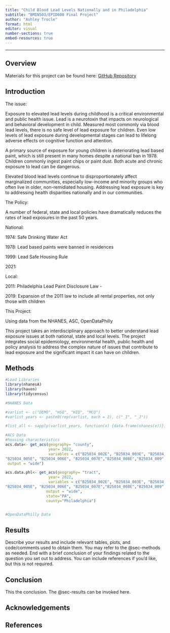 ```yaml
---
title: "Child Blood Lead Levels Nationally and in Philadelphia"
subtitle: "BMIN503/EPID600 Final Project"
author: "Ashley Trocle"
format: html
editor: visual
number-sections: true
embed-resources: true
---
```


------------------------------------------------------------------------

## Overview {#sec-overview}

Materials for this project can be found here: [GitHub Repository](https://github.com/atrocle/BMIN503_Final_Project_Trocle)

## Introduction {#sec-introduction}

The issue:

Exposure to elevated lead levels during childhood is a critical environmental and public health issue. Lead is a neurotoxin that impacts on neurological and behavioral development in child. Measured most commonly via blood lead levels, there is no safe level of lead exposure for children. Even low levels of lead exposure during developmental stages can lead to lifelong adverse effects on cognitive function and attention.

A primary source of exposure for young children is deteriorating lead based paint, which is still present in many homes despite a national ban in 1978. Children commonly ingest paint chips or paint dust. Both acute and chronic exposure to lead can be dangerous.

Elevated blood lead levels continue to disproportionately affect marginalized communities, especially low-income and minority groups who often live in older, non-remidiated housing. Addressing lead exposure is key to addressing health disparities nationally and in our communities.

The Policy:

A number of federal, state and local policies have dramatically reduces the rates of lead exposures in the past 50 years.

National:

1974: Safe Drinking Water Act

1978: Lead based paints were banned in residences

1999: Lead Safe Housing Rule

2021:

Local:

2011: Philadelphia Lead Paint Disclosure Law -

2019: Expansion of the 2011 law to include all rental properties, not only those with children

This Project:

Using data from the NHANES, ASC, OpenDataPhilly

This project takes an interdisciplinary approach to better understand lead exposure issues at both national, state and local levels. The project integrates social epidemiology, environmental health, public health and policy analysis to address the complex nature of issues that contribute to lead exposure and the significant impact it can have on children.

## Methods {#sec-methods}

```r
#Load Libraries
library(nhanesA)
library(haven)
library(tidycensus)

#NHANES Data

#varlist <- c("DEMO", "HSQ", "HIQ", "MCQ") 
#varlist_years <- paste0(rep(varlist, each = 2), c("_I", "_J"))

#list_all <- sapply(varlist_years, function(x) {data.frame(nhanes(x))}) 

#ACS Data
#housing characteristics
acs.data<- get_acs(geography= "county",
                   year= 2022,
                   variables = c("B25034_002E", "B25034_003E", "B25034_004E",
"B25034_005E", "B25034_006E", "B25034_007E","B25034_008E","B25034_009", "B25034_010E","B25034_011E"),
 output = "wide")

acs.data.phl<- get_acs(geography= "tract",
                   year= 2022,
                   variables = c("B25034_002E", "B25034_003E", "B25034_004E",
"B25034_005E", "B25034_006E", "B25034_007E","B25034_008E","B25034_009", "B25034_010E","B25034_011E"),
                  output = "wide",
                  state="PA",
                  county="Philadelphia")


#OpenDataPhilly Data


```

## Results {#sec-results}

Describe your results and include relevant tables, plots, and code/comments used to obtain them. You may refer to the @sec-methods as needed. End with a brief conclusion of your findings related to the question you set out to address. You can include references if you'd like, but this is not required.

## Conclusion

This the conclusion. The @sec-results can be invoked here.

## Acknowledgements

## References
